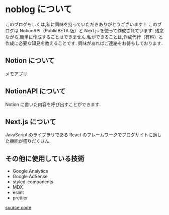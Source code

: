 # noblog について

このブログもしくは,私に興味を持っていただきありがとうございます！
このブログは NotionAPI（PublicBETA 版）と Next.js を使って作成されています.
残念ながら,簡単に作成することはできません.私ができることは,作成代行（有料）と作成に必要な知見を教えることです.
興味があればご連絡をお待ちしております.

## Notion について

メモアプリ.

## NotionAPI について

Notion に書いた内容を呼び出すことができます.

## Next.js について

JavaScript のライブラリである React のフレームワークでブログサイトに適した機能が盛りだくさん.

## その他に使用している技術

- Google Analytics
- Google AdSense
- styled-components
- MDX
- eslint
- prettier

[source code](https://github.com/nbr41to/noblog)
